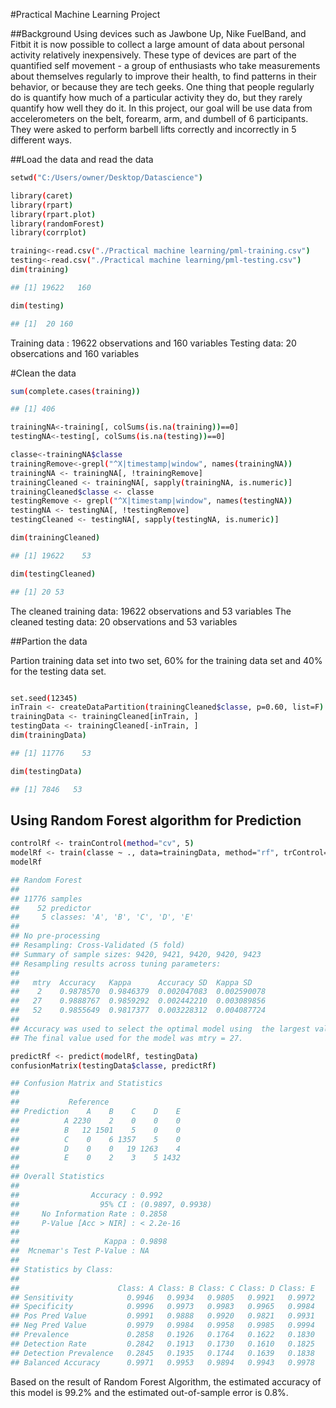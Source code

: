 #Practical Machine Learning Project

##Background
Using devices such as Jawbone Up, Nike FuelBand, and Fitbit it is now possible to collect a large amount of data about personal activity relatively inexpensively. These type of devices are part of the quantified self movement - a group of enthusiasts who take measurements about themselves regularly to improve their health, to find patterns in their behavior, or because they are tech geeks. One thing that people regularly do is quantify how much of a particular activity they do, but they rarely quantify how well they do it. In this project, our goal will be use data from accelerometers on the belt, forearm, arm, and dumbell of 6 participants. They were asked to perform barbell lifts correctly and incorrectly in 5 different ways.


##Load the data and read the data

```sh
setwd("C:/Users/owner/Desktop/Datascience")

library(caret)
library(rpart)
library(rpart.plot)
library(randomForest)
library(corrplot)
`````
```sh
training<-read.csv("./Practical machine learning/pml-training.csv")
testing<-read.csv("./Practical machine learning/pml-testing.csv")
dim(training)

````
```sh
## [1] 19622   160
```
```sh
dim(testing)
```
```sh
## [1]  20 160
```
Training data : 19622 observations and 160 variables Testing data: 20 obsercations and 160 variables

#Clean the data
```sh
sum(complete.cases(training))
```

```sh
## [1] 406
```

```sh
trainingNA<-training[, colSums(is.na(training))==0]
testingNA<-testing[, colSums(is.na(testing))==0]

classe<-trainingNA$classe
trainingRemove<-grepl("^X|timestamp|window", names(trainingNA))
trainingNA <- trainingNA[, !trainingRemove]
trainingCleaned <- trainingNA[, sapply(trainingNA, is.numeric)]
trainingCleaned$classe <- classe
testingRemove <- grepl("^X|timestamp|window", names(testingNA))
testingNA <- testingNA[, !testingRemove]
testingCleaned <- testingNA[, sapply(testingNA, is.numeric)]

dim(trainingCleaned)
```

```sh
## [1] 19622    53
```
```sh
dim(testingCleaned)
```
```sh
## [1] 20 53
```
The cleaned training data: 19622 observations and 53 variables The cleaned testing data: 20 observations and 53 variables

##Partion the data

Partion training data set into two set, 60% for the training data set and 40% for the testing data set.

```sh

set.seed(12345) 
inTrain <- createDataPartition(trainingCleaned$classe, p=0.60, list=F)
trainingData <- trainingCleaned[inTrain, ]
testingData <- trainingCleaned[-inTrain, ]
dim(trainingData)

```

```sh
## [1] 11776    53
```

```sh
dim(testingData)
```

```sh
## [1] 7846   53
```
## Using Random Forest algorithm for Prediction
```sh
controlRf <- trainControl(method="cv", 5)
modelRf <- train(classe ~ ., data=trainingData, method="rf", trControl=controlRf, ntree=250)
modelRf
```
```sh
## Random Forest 
## 
## 11776 samples
##    52 predictor
##     5 classes: 'A', 'B', 'C', 'D', 'E' 
## 
## No pre-processing
## Resampling: Cross-Validated (5 fold) 
## Summary of sample sizes: 9420, 9421, 9420, 9420, 9423 
## Resampling results across tuning parameters:
## 
##   mtry  Accuracy   Kappa      Accuracy SD  Kappa SD   
##    2    0.9878570  0.9846379  0.002047083  0.002590078
##   27    0.9888767  0.9859292  0.002442210  0.003089856
##   52    0.9855649  0.9817377  0.003228312  0.004087724
## 
## Accuracy was used to select the optimal model using  the largest value.
## The final value used for the model was mtry = 27.
```

```sh
predictRf <- predict(modelRf, testingData)
confusionMatrix(testingData$classe, predictRf)
```

```sh
## Confusion Matrix and Statistics
## 
##           Reference
## Prediction    A    B    C    D    E
##          A 2230    2    0    0    0
##          B   12 1501    5    0    0
##          C    0    6 1357    5    0
##          D    0    0   19 1263    4
##          E    0    2    3    5 1432
## 
## Overall Statistics
##                                           
##                Accuracy : 0.992           
##                  95% CI : (0.9897, 0.9938)
##     No Information Rate : 0.2858          
##     P-Value [Acc > NIR] : < 2.2e-16       
##                                           
##                   Kappa : 0.9898          
##  Mcnemar's Test P-Value : NA              
## 
## Statistics by Class:
## 
##                      Class: A Class: B Class: C Class: D Class: E
## Sensitivity            0.9946   0.9934   0.9805   0.9921   0.9972
## Specificity            0.9996   0.9973   0.9983   0.9965   0.9984
## Pos Pred Value         0.9991   0.9888   0.9920   0.9821   0.9931
## Neg Pred Value         0.9979   0.9984   0.9958   0.9985   0.9994
## Prevalence             0.2858   0.1926   0.1764   0.1622   0.1830
## Detection Rate         0.2842   0.1913   0.1730   0.1610   0.1825
## Detection Prevalence   0.2845   0.1935   0.1744   0.1639   0.1838
## Balanced Accuracy      0.9971   0.9953   0.9894   0.9943   0.9978


```
Based on the result of Random Forest Algorithm, the estimated accuracy of this model is 99.2% and the estimated out-of-sample error is 0.8%.

